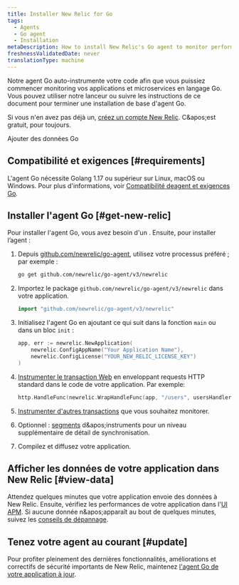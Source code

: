 ```yaml
---
title: Installer New Relic for Go
tags:
  - Agents
  - Go agent
  - Installation
metaDescription: How to install New Relic's Go agent to monitor performance of your Go language applications and microservices.
freshnessValidatedDate: never
translationType: machine
---
```


Notre agent Go auto-instrumente votre code afin que vous puissiez commencer monitoring vos applications et microservices en langage Go. Vous pouvez utiliser notre lanceur ou suivre les instructions de ce document pour terminer une installation de base d&apos;agent Go.

Si vous n&apos;en avez pas déjà un, [créez un compte New Relic](https://newrelic.com/signup). C&amp;apos;est gratuit, pour toujours.

<ButtonLink role="button" to="https://one.newrelic.com/marketplace/install-data-source?state=697ccd5e-8b96-ff04-32c1-a3bc39a31255" variant="primary">
  Ajouter des données Go
</ButtonLink>

## Compatibilité et exigences [#requirements]

L&apos;agent Go nécessite Golang 1.17 ou supérieur sur Linux, macOS ou Windows. Pour plus d&apos;informations, voir [Compatibilité deagent et exigences Go](/docs/agents/go-agent/get-started/go-agent-compatibility-requirements).

## Installer l&apos;agent Go [#get-new-relic]

Pour installer l&apos;agent Go, vous avez besoin d&apos;un <InlinePopover type="licenseKey" />. Ensuite, pour installer l’agent :

1. Depuis [github.com/newrelic/go-agent](https://github.com/newrelic/go-agent), utilisez votre processus préféré ; par exemple :

   ```bash
   go get github.com/newrelic/go-agent/v3/newrelic
   ```

2. Importez le package `github.com/newrelic/go-agent/v3/newrelic` dans votre application.

   ```go
   import "github.com/newrelic/go-agent/v3/newrelic"
   ```

3. Initialisez l&apos;agent Go en ajoutant ce qui suit dans la fonction `main` ou dans un bloc `init` :

   ```go
   app, err := newrelic.NewApplication(
       newrelic.ConfigAppName("Your Application Name"),
       newrelic.ConfigLicense("YOUR_NEW_RELIC_LICENSE_KEY")
   )
   ```

4. [Instrumenter le transaction Web](/docs/agents/go-agent/get-started/instrument-go-transactions#http-handler-txns) en enveloppant requests HTTP standard dans le code de votre application. Par exemple:

   ```go
   http.HandleFunc(newrelic.WrapHandleFunc(app, "/users", usersHandler))
   ```

5. [Instrumenter d&apos;autres transactions](/docs/agents/go-agent/get-started/instrument-go-transactions) que vous souhaitez monitorer.

6. Optionnel : [segments](/docs/agents/go-agent/get-started/instrument-go-segments) d&amp;apos;instruments pour un niveau supplémentaire de détail de synchronisation.

7. Compilez et diffusez votre application.

## Afficher les données de votre application dans New Relic [#view-data]

Attendez quelques minutes que votre application envoie des données à New Relic. Ensuite, vérifiez les performances de votre application dans l&apos;[UI APM](/docs/apm/applications-menu/monitoring/apm-overview-page). Si aucune donnée n&amp;apos;apparaît au bout de quelques minutes, suivez les [conseils de dépannage](/docs/agents/go-agent/troubleshooting/no-data-appears-go).

<InstallFeedback />

## Tenez votre agent au courant [#update]

Pour profiter pleinement des dernières fonctionnalités, améliorations et correctifs de sécurité importants de New Relic, maintenez [l&apos;agent Go de votre application à jour](/docs/agents/go-agent/installation/update-go-agent).